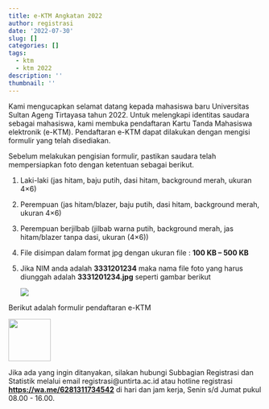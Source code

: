 ```yaml
---
title: e-KTM Angkatan 2022
author: registrasi
date: '2022-07-30'
slug: []
categories: []
tags:
  - ktm
  - ktm 2022
description: ''
thumbnail: ''
---
```


Kami mengucapkan selamat datang kepada mahasiswa baru Universitas Sultan Ageng Tirtayasa tahun 2022. Untuk melengkapi identitas saudara sebagai mahasiswa, kami membuka pendaftaran Kartu Tanda Mahasiswa elektronik (e-KTM). Pendaftaran e-KTM dapat dilakukan dengan mengisi formulir yang telah disediakan.

Sebelum melakukan pengisian formulir, pastikan saudara telah mempersiapkan foto dengan ketentuan sebagai berikut.

1.  Laki-laki (jas hitam, baju putih, dasi hitam, background merah, ukuran 4×6)

2.  Perempuan (jas hitam/blazer, baju putih, dasi hitam, background merah, ukuran 4×6)

3.  Perempuan berjilbab (jilbab warna putih, background merah, jas hitam/blazer tanpa dasi, ukuran (4×6))

4.  File disimpan dalam format jpg dengan ukuran file : **100 KB -- 500 KB**

5.  Jika NIM anda adalah **3331201234** maka nama file foto yang harus diunggah adalah **3331201234.jpg** seperti gambar berikut

    ![](images/tes.jpg)

Berikut adalah formulir pendaftaran e-KTM

[![](images/daftar.jpg){width="84"}](https://link.untirta.ac.id/eKTM2022)

Jika ada yang ingin ditanyakan, silakan hubungi Subbagian Registrasi dan Statistik melalui email registrasi\@untirta.ac.id atau hotline registrasi [**https://wa.me/6281311734542**](https://wa.me/6281311734542) di hari dan jam kerja, Senin s/d Jumat pukul 08.00 - 16.00.
